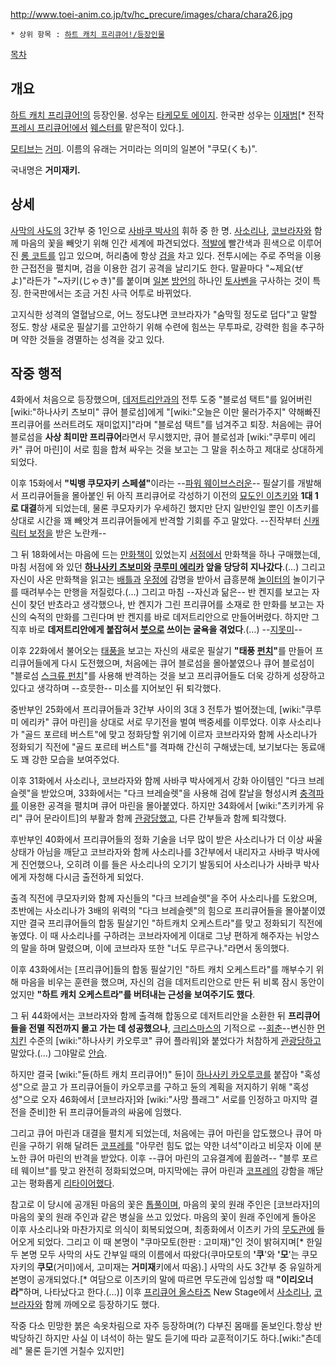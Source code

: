 http://www.toei-anim.co.jp/tv/hc_precure/images/chara/chara26.jpg

 * 상위 항목 : [[하트 캐치 프리큐어!/등장인물]]

[[목차]]
== 개요 ==
[[하트 캐치 프리큐어!]]의 등장인물. 성우는 [[타케모토 에이지]]. 한국판 성우는 [[이재범]][* 전작 [[프레시 프리큐어!]]에서 [[웨스터]]를 맡은적이 있다.].

[[모티브]]는 [[거미]]. 이름의 유래는 거미라는 의미의 일본어 "쿠모(くも)".

국내명은 '''거미재키.'''

== 상세 ==
[[사막의 사도]]의 3간부 중 1인으로 [[사바쿠 박사]]의 휘하 중 한 명. [[사소리나]], [[코브라자]]와 함께 마음의 꽃을 빼앗기 위해 인간 세계에 파견되었다. [[적발]]에 빨간색과 흰색으로 이루어진 [[롱 코트]]를 입고 있으며, 허리춤에 항상 [[검]]을 차고 있다. 전투시에는 주로 주먹을 이용한 근접전을 펼치며, 검을 이용한 검기 공격을 날리기도 한다. 말끝마다 "~제요(ぜよ)"라든가 "~자키(じゃき)"를 붙이며 [[일본]] [[방언]]의 하나인 [[토사벤]]을 구사하는 것이 특징. 한국판에서는 조금 거친 사극 어투로 바뀌었다.

고지식한 성격의 열혈남으로, 어느 정도냐면 코브라자가 "숨막힐 정도로 덥다"고 말할 정도. 항상 새로운 필살기를 고안하기 위해 수련에 힘쓰는 무투파로, 강력한 힘을 추구하며 약한 것들을 경멸하는 성격을 갖고 있다.

== 작중 행적 ==
4화에서 처음으로 등장했으며, [[데저트리안]]과의 전투 도중 "블로섬 택트"를 잃어버린 [wiki:"하나사키 츠보미" 큐어 블로섬]에게 "[wiki:"오늘은 이만 물러가주지" 약해빠진 프리큐어를 쓰러트려도 재미없지]"라며 "블로섬 택트"를 넘겨주고 퇴장. 처음에는 큐어 블로섬을 '''사상 최미만 프리큐어'''라면서 무시했지만, 큐어 블로섬과 [wiki:"쿠루미 에리카" 큐어 마린]이 서로 힘을 합쳐 싸우는 것을 보고는 그 말을 취소하고 제대로 상대하게 되었다.

이후 15화에서 '''"빅뱅 쿠모자키 스페셜"'''이라는 --[[파워 웨이브]]스러운-- 필살기를 개발해서 프리큐어들을 몰아붙인 뒤 아직 프리큐어로 각성하기 이전의 [[묘도인 이츠키]]와 '''1대 1로 대결'''하게 되었는데, 물론 쿠모자키가 우세하긴 했지만 단지 일반인일 뿐인 이츠키를 상대로 시간을 꽤 빼앗겨 프리큐어들에게 반격할 기회를 주고 말았다. --진작부터 [[신캐릭터 보정]]을 받은 노란캐--

그 뒤 18화에서는 마음에 드는 [[만화책]]이 있었는지 [[서점]]에서 만화책을 하나 구매했는데, 마침 서점에 와 있던 '''[[하나사키 츠보미]]와 [[쿠루미 에리카]] 앞을 당당히 지나갔다'''.(…) 그리고 자신이 사온 만화책을 읽고는 [[배틀]]과 [[우정]]에 감명을 받아서 급흥분해 [[놀이터]]의 놀이기구를 때려부수는 만행을 저질렀다.(…) 그리고 마침 --자신과 닮은-- 반 켄지를 보고는 자신이 찾던 반쵸라고 생각했으나, 반 켄지가 그린 프리큐어를 소재로 한 만화를 보고는 자신의 숙적의 만화를 그린다며 반 켄지를 바로 데저트리안으로 만들어버렸다. 하지만 그 직후 바로 '''데저트리안에게 붙잡혀서 [[붓]]으로 쓰이는 굴욕을 겪었다'''.(…) --[[지못미]]--

이후 22화에서 불어오는 [[태풍]]을 보고는 자신의 새로운 필살기 '''"태풍 [[펀치]]"'''를 만들어 프리큐어들에게 다시 도전했으며, 처음에는 큐어 블로섬을 몰아붙였으나 큐어 블로섬이 "블로섬 [[스크류 펀치]]"를 사용해 반격하는 것을 보고 프리큐어들도 더욱 강하게 성장하고 있다고 생각하며 --흐믓한-- 미소를 지어보인 뒤 퇴각했다.

중반부인 25화에서 프리큐어들과 3간부 사이의 3대 3 전투가 벌어졌는데, [wiki:"쿠루미 에리카" 큐어 마린]을 상대로 서로 무기전을 벌여 백중세를 이루었다. 이후 사소리나가 "골드 포르테 버스트"에 맞고 정화당할 위기에 이르자 코브라자와 함께 사소리나가 정화되기 직전에 "골드 포르테 버스트"를 격파해 간신히 구해냈는데, 보기보다는 동료애도 꽤 강한 모습을 보여주었다.

이후 31화에서 사소리나, 코브라자와 함께 사바쿠 박사에게서 강화 아이템인 "다크 브레슬렛"을 받았으며, 33화에서는 "다크 브레슬렛"을 사용해 검에 칼날을 형성시켜 [[충격파]]를 이용한 공격을 펼치며 큐어 마린을 몰아붙였다. 하지만 34화에서 [wiki:"츠키카게 유리" 큐어 문라이트]의 부활과 함께 [[관광]]당했고, 다른 간부들과 함께 퇴각했다.

후반부인 40화에서 프리큐어들의 정화 기술을 너무 많이 받은 사소리나가 더 이상 싸울 상태가 아님을 깨닫고 코브라자와 함께 사소리나를 3간부에서 내리자고 사바쿠 박사에게 진언했으나, 오히려 이를 들은 사소리나의 오기기 발동되어 사소리나가 사바쿠 박사에게 자청해 다시금 출전하게 되었다. 

출격 직전에 쿠모자키와 함께 자신들의 "다크 브레슬렛"을 주어 사소리나를 도왔으며, 초반에는 사소리나가 3배의 위력의 "다크 브레슬렛"의 힘으로 프리큐어들을 몰아붙이였지만 결국 프리큐어들의 합동 필살기인 "하트캐치 오케스트라"를 맞고 정화되기 직전에 놓였다. 이 때 사소리나를 구하려는 코브라자에게 이대로 그냥 편하게 해주자는 뉘앙스의 말을 하며 말렸으며, 이에 코브라자 또한 "너도 무르구나."라면서 동의했다.


이후 43화에서는 [프리큐어]들의 합동 필살기인 "하트 캐치 오케스트라"를 깨부수기 위해 마음을 비우는 훈련을 했으며, 자신의 검을 데저트리안으로 만든 뒤 비록 잠시 동안이었지만 '''"하트 캐치 오케스트라"를 버텨내는 근성을 보여주기도 했다'''.

그 뒤 44화에서는 코브라자와 함께 출격해 합동으로 데저트리안을 소환한 뒤 '''프리큐어들을 전멸 직전까지 몰고 가는 데 성공했으나''', [[크리스마스]]의 기적으로 --[[회춘]]--변신한 [[먼치킨]] 수준의 [wiki:"하나사키 카오루코" 큐어 플라워]와 붙었다가 처참하게 [[관광]]당하고 말았다.(…) 그야말로 [[안습]].


하지만 결국 [wiki:"듄(하트 캐치 프리큐어!)" 듄]이 [[하나사키 카오루코]]를 붙잡아 "혹성성"으로 끌고 가 프리큐어들이 카오루코를 구하고 듄의 계획을 저지하기 위해 "혹성성"으로 오자 46화에서 [코브라자]와 [wiki:"사망 플래그" 서로를 인정하고 마지막 결전을 준비]한 뒤 프리큐어들과의 싸움에 임했다. 

그리고 큐어 마린과 대결을 펼치게 되었는데, 처음에는 큐어 마린을 압도했으나 큐어 마린을 구하기 위해 달려든 [[코프레]]를 "아무런 힘도 없는 약한 녀석"이라고 비웃자 이에 분노한 큐어 마린의 반격을 받았다. 이후 --큐어 마린의 고유결계에 휩쓸려-- "블루 포르테 웨이브"를 맞고 완전히 정화되었으며, 마지막에는 큐어 마린과 [[코프레]]의 강함을 깨닫고는 평화롭게 [[리타이어]]했다.

참고로 이 당시에 공개된 마음의 꽃은 [[톱풀]]이며, 마음의 꽃의 원래 주인은 [코브라자]의 마음의 꽃의 원래 주인과 같은 병실을 쓰고 있었다. 마음의 꽃이 원래 주인에게 돌아온 이후 사소리나와 마찬가지로 의식이 회복되었으며, 최종화에서 이츠키 가의 [[무도관]]에 들어오게 되었다. 그리고 이 때 본명이 "쿠마모토(한판 : 고미재)"인 것이 밝혀지며[* 한일 두 본명 모두 사막의 사도 간부일 때의 이름에서 따왔다(쿠마모토의 ''''쿠''''와 ''''모''''는 쿠모자키의 '''쿠모'''(거미)에서, 고미재는 '''거미재'''키에서 따옴).] 사막의 사도 3간부 중 유일하게 본명이 공개되었다.[* 여담으로 이츠키의 말에 따르면 무도관에 입성할 때 '''"이리오너라"'''하며, 나타났다고 한다.(…)] 이후 [[프리큐어 올스타즈]] New Stage에서 [[사소리나]], [[코브라자]]와 함께 까메오로 등장하기도 했다.

작중 다소 민망한 붉은 속옷차림으로 자주 등장하며(?) 다부진 몸매를 돋보인다.항상 반박당하긴 하지만 사실 이 녀석이 하는 말도 듣기에 따라 교훈적이기도 하다.[wiki:"츤데레" 물론 듣기엔 거칠수 있지만]

